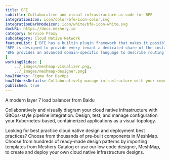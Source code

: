 ```yaml
---
title: BFE
subtitle: Collaborative and visual infrastructure as code for BFE
integrationIcon: icon/color/bfe-icon-color.svg
integrationDarkModeIcon: icon/white/bfe-icon-white.svg
docURL: https://docs.meshery.io
category: Service Proxy
subcategory: Cloud Native Network
featureList: ['BFE has a builtin plugin framework that makes it possible to develop new features rapidly by writing plugins.',
'BFE is designed to provide every tenant a dedicated share of the instance. Each tenant’s configuration is isolated and remains invisible to other tenants',
'BFE provides an advanced domain-specific language to describe routing rules which are easy to understand and maintain.'
]
workingSlides: [
    ../_images/meshmap-visualizer.png,
    ../_images/meshmap-designer.png]
howItWorks: Figma for DevOps
howItWorksDetails: Collaboratively manage infrastructure with your coworkers synchronously sharing the same designs.
published: true
---
```

<p>
    A modern layer 7 load balancer from Baidu
</p>
<p>
    Collaboratively and visually diagram your cloud native infrastructure with GitOps-style pipeline integration. Design, test, and manage configuration your Kubernetes-based, containerized applications as a visual topology.
</p>
<p>
    Looking for best practice cloud native design and deployment best practices? Choose from thousands of pre-built components in MeshMap. Choose from hundreds of ready-made design patterns by importing templates from Meshery Catalog or use our low code designer, MeshMap, to create and deploy your own cloud native infrastructure designs.
</p>